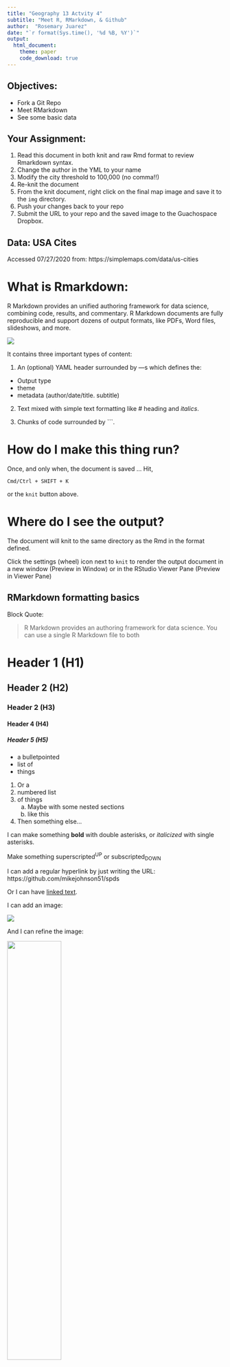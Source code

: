 ```yaml
---
title: "Geography 13 Actvity 4"
subtitle: "Meet R, RMarkdown, & Github"
author:  "Rosemary Juarez"
date: "`r format(Sys.time(), '%d %B, %Y')`"
output: 
  html_document:
    theme: paper
    code_download: true
---
```


## Objectives:

- Fork a Git Repo
- Meet RMarkdown 
- See some basic data

## Your Assignment:

1. Read this document in both knit and raw Rmd format to review Rmarkdown syntax.
2. Change the author in the YML to your name
2. Modify the city threshold to 100,000 (no comma!!)
3. Re-knit the document
4. From the knit document, right click on the final map image and save it to the `img` directory.
5. Push your changes back to your repo
6. Submit the URL to your repo and the saved image to the Guachospace Dropbox.

## Data: USA Cites

Accessed 07/27/2020 from: https://simplemaps.com/data/us-cities

# What is Rmarkdown:

R Markdown provides an unified authoring framework for data science, combining  code, results, and   commentary. R Markdown documents are fully reproducible and support dozens of output formats, like PDFs, Word files, slideshows, and more.

![](../img/rmarkdownflow.png)

It contains three important types of content:

1. An (optional) YAML header surrounded by ---s which defines the: 

 - Output type
 - theme
 - metadata (author/date/title. subtitle)
 
2. Text mixed with simple text formatting like # heading and _italics_.

3. Chunks of code surrounded by ```.

# How do I make this thing run?

Once, and only when, the document is saved ... Hit,

`Cmd/Ctrl + SHIFT + K`

or the `knit` button above.

# Where do I see the output?

The document will knit to the same directory as the Rmd in the format defined.

Click the settings (wheel) icon next to `knit` to render the output document in a new window (Preview in Window) or in the RStudio Viewer Pane
(Preview in Viewer Pane)

## RMarkdown formatting basics

Block Quote:

> R Markdown provides an authoring framework for data science. You can use a single R Markdown file to both

# Header 1 (H1)
## Header 2 (H2)
### Header 2 (H3)
#### Header 4 (H4)
##### Header 5 (H5)

- a bulletpointed
- list of 
- things

1. Or a 
2. numbered list
3. of things
    a. Maybe with some nested sections
    b. like this
4. Then something else...

I can make something **bold** with double asterisks, or *italicized* with single asterisks. 

Make something superscripted^UP^ or subscripted~DOWN~

I can add a regular hyperlink by just writing the URL: https://github.com/mikejohnson51/spds

Or I can have [linked text](https://github.com/mikejohnson51/spds).

I can add an image: 

![](../img/globe-image.jpg)

And I can refine the image: 

![](../img/globe-image.jpg){width="50%"}

I can also add document breaks:

*****

# Code 

These are teasers for where we are going. If the code doesn't yet make sense that is expected!

Focus on what we are doing with Rmarkdown... the exposure to this code and workflow will help when we get to discussing them next week.

All code is run is code snippets. Code snippets can be auto generated with:

`Cmd/Ctrl + Alt + I`

or by clicking "insert"

***

The following table summarizes which types of output each option **suppresses**:

|       Option      	| Run code 	| Show code 	| Output 	| Plots 	| Messages 	| Warnings 	|
|:-----------------:	|:--------:	|:---------:	|:------:	|:-----:	|:--------:	|:--------:	|
| eval = FALSE      	| X        	|           	| X      	| X     	| X        	| X        	|
| include = FALSE   	|          	| X         	| X      	| X     	| X        	| X        	|
| echo = FALSE      	|          	| X         	|        	|       	|          	|          	|
| results = "hide"  	|          	|           	| X      	|       	|          	|          	|
| fig.show = "hide" 	|          	|           	|        	| X     	|          	|          	|
| message = FALSE   	|          	|           	|        	|       	| X        	|          	|
| warning = FALSE   	|          	|           	|        	|       	|          	| X        	|


# Inline code:

Read in our data:

```r
# load tidyverse
library(tidyverse)

# read in city data
cities = readr::read_csv('../data/uscities.csv')
```

# Exploration

Here we see some basic data exploration tools to see what our data looks like:

```r
names(cities)
head(cities)
summary(cities)
str(cities)
dim(cities)
```

# Some basic Data Exploration

Which an understanding of the data, lets answers a few questions:

```r
# Which cities are the most dense?
cities %>%
  select(city, state_id, population, density) %>%
  arrange(-density) %>%
  head()

# Which cities have the most people?
cities %>%
  select(city, state_id, population, density) %>%
  arrange(-population) %>%
  head()
```

## In line code:

```r
threshold = 100000
big_cities = 
  filter(cities, population > threshold) %>%
  filter(!state_name %in% c("Alaska", "Hawaii", "Puerto Rico"))
```

We can evaluate R variables and code in-line:

For example, there are `r nrow(big_cities)` cities with a population greater then `r formatC(threshold, format="d", big.mark=",")`.

Here is a map!

```r
big_cities %>% 
  ggplot() + 
  aes(x = lng, y = lat) + 
  geom_point(aes(size = population, color = density)) + 
  scale_color_gradient(low = "blue", high = "red") + 
  labs(title = "USA Cities Population Stats",
       subtitle = paste("Cities bigger then:", 
                        formatC(threshold, format="d", big.mark=","),
                        "people"),
       caption = paste("Made by:", rmarkdown::metadata$author, "- Geography 13"),
       x="",
       y = "") + 
  theme_bw()
```


